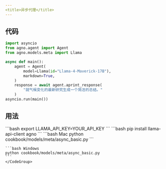 ```yaml
---
<title>异步代理</title>
---
```


## 代码

```python cookbook/models/meta/async_basic.py
import asyncio
from agno.agent import Agent
from agno.models.meta import Llama

async def main():
    agent = Agent(
        model=Llama(id="Llama-4-Maverick-17B"),
        markdown=True,
    )
    response = await agent.aprint_response(
        "就气候变化的最新研究生成一个简洁的总结。"
    )
asyncio.run(main())
```

## 用法

<Steps>
  <Snippet file="create-venv-step.mdx" />

  <Step title="设置你的 LLAMA API 密钥">
    ```bash
    export LLAMA_API_KEY=YOUR_API_KEY
    ```
  </Step>

  <Step title="安装库">
    ```bash
    pip install llama-api-client agno
    ```
  </Step>

  <Step title="运行代理">
    <CodeGroup>
    ```bash Mac
    python cookbook/models/meta/async_basic.py
    ```

    ```bash Windows
    python cookbook/models/meta/async_basic.py
    ```
    </CodeGroup>
  </Step>
</Steps>
